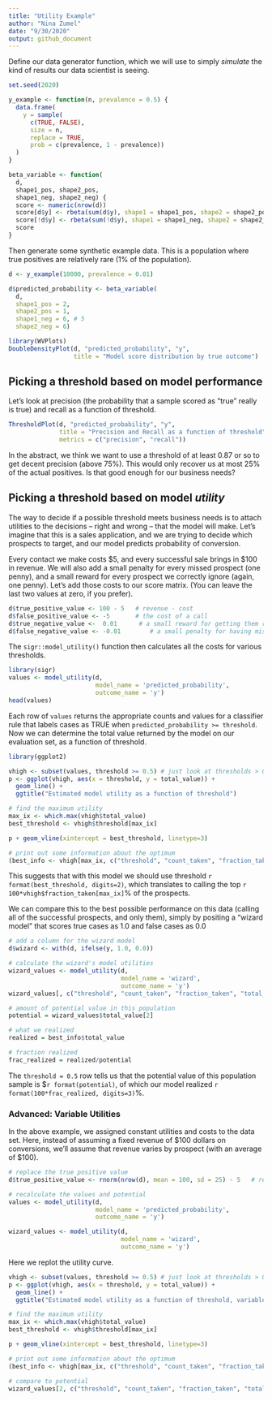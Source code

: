 ```yaml
---
title: "Utility Example"
author: "Nina Zumel"
date: "9/30/2020"
output: github_document
---
```



Define our data generator function, which we will use to simply *simulate* the kind of results our data scientist is seeing.

```r
set.seed(2020)

y_example <- function(n, prevalence = 0.5) {
  data.frame(
    y = sample(
      c(TRUE, FALSE), 
      size = n, 
      replace = TRUE,
      prob = c(prevalence, 1 - prevalence))
  )
}

beta_variable <- function(
  d, 
  shape1_pos, shape2_pos, 
  shape1_neg, shape2_neg) {
  score <- numeric(nrow(d))
  score[d$y] <- rbeta(sum(d$y), shape1 = shape1_pos, shape2 = shape2_pos)
  score[!d$y] <- rbeta(sum(!d$y), shape1 = shape1_neg, shape2 = shape2_neg)
  score
}
```

Then generate some synthetic example data. This is a population where true positives are relatively rare (1% of the population).

```r
d <- y_example(10000, prevalence = 0.01)

d$predicted_probability <- beta_variable(
  d,
  shape1_pos = 2, 
  shape2_pos = 1,
  shape1_neg = 6, # 5
  shape2_neg = 6)

library(WVPlots)
DoubleDensityPlot(d, "predicted_probability", "y",
                  title = "Model score distribution by true outcome")

```


## Picking a threshold based on model performance

Let's look at precision (the probability that a sample scored as "true" really is true) and recall as a function of threshold.

```r
ThresholdPlot(d, "predicted_probability", "y",
              title = "Precision and Recall as a function of threshold",
              metrics = c("precision", "recall"))
```

In the abstract, we think we want to use a threshold of at least 0.87 or so to get decent precision (above 75%). This would only recover us at most 25% of the actual positives. Is that good enough for our business needs?

## Picking a threshold based on model *utility*

The way to decide if a possible threshold meets business needs is to attach utilities to the decisions -- right and wrong -- that the model will make. Let's imagine that this is a sales application, and we are trying to decide which prospects to target, and our model predicts probability of conversion.

Every contact we make costs \$5, and every successful sale brings in \$100 in revenue. We will also add a small penalty for every missed prospect (one penny), and a small reward for every prospect we correctly ignore (again, one penny). Let's add those costs to our score matrix. (You can leave the last two values at zero, if you prefer).

```r
d$true_positive_value <- 100 - 5   # revenue - cost
d$false_positive_value <- -5       # the cost of a call
d$true_negative_value <-  0.01      # a small reward for getting them right
d$false_negative_value <- -0.01        # a small penalty for having missed them
```

The `sigr::model_utility()` function then calculates all the costs for various thresholds.

```r
library(sigr)
values <- model_utility(d, 
                        model_name = 'predicted_probability', 
                        outcome_name = 'y')
head(values)
```

Each row of `values` returns the appropriate counts and values for a classifier rule that labels cases as TRUE when `predicted_probability >= threshold`. Now we can determine the total value returned by the model on our evaluation set, as a function of threshold.

```r
library(ggplot2)

vhigh <- subset(values, threshold >= 0.5) # just look at thresholds > 0.5
p <- ggplot(vhigh, aes(x = threshold, y = total_value)) + 
  geom_line() + 
  ggtitle("Estimated model utility as a function of threshold")

# find the maximum utility
max_ix <- which.max(vhigh$total_value)
best_threshold <- vhigh$threshold[max_ix]

p + geom_vline(xintercept = best_threshold, linetype=3)

# print out some information about the optimum
(best_info <- vhigh[max_ix, c("threshold", "count_taken", "fraction_taken", "total_value")])

```

This suggests that with this model we should use threshold `r format(best_threshold, digits=2)`, which translates to calling the top `r 100*vhigh$fraction_taken[max_ix]`% of the prospects. 

We can compare this to the best possible performance on this data (calling all of the successful prospects, and only them), simply by positing a "wizard model" that scores true cases as 1.0 and false cases as 0.0

```r
# add a column for the wizard model
d$wizard <- with(d, ifelse(y, 1.0, 0.0))

# calculate the wizard's model utilities
wizard_values <- model_utility(d, 
                               model_name = 'wizard',
                               outcome_name = 'y')
wizard_values[, c("threshold", "count_taken", "fraction_taken", "total_value")]

# amount of potential value in this population
potential = wizard_values$total_value[2]

# what we realized
realized = best_info$total_value

# fraction realized
frac_realized = realized/potential

```

The `threshold = 0.5` row tells us that the potential value of this population sample is \$`r format(potential)`, of which our model realized `r format(100*frac_realized, digits=3)`%.

### Advanced: Variable Utilities

In the above example, we assigned constant utilities and costs to the data set. Here, instead of assuming a fixed revenue of \$100 dollars on conversions, we'll assume that revenue varies by prospect (with an average of \$100).

```r
# replace the true positive value
d$true_positive_value <- rnorm(nrow(d), mean = 100, sd = 25) - 5   # revenue - cost

# recalculate the values and potential
values <- model_utility(d, 
                        model_name = 'predicted_probability', 
                        outcome_name = 'y')

wizard_values <- model_utility(d, 
                               model_name = 'wizard',
                               outcome_name = 'y')
```

Here we replot the utility curve.

```r
vhigh <- subset(values, threshold >= 0.5) # just look at thresholds > 0.5
p <- ggplot(vhigh, aes(x = threshold, y = total_value)) + 
  geom_line() + 
  ggtitle("Estimated model utility as a function of threshold, variable utility case")

# find the maximum utility
max_ix <- which.max(vhigh$total_value)
best_threshold <- vhigh$threshold[max_ix]

p + geom_vline(xintercept = best_threshold, linetype=3)

# print out some information about the optimum
(best_info <- vhigh[max_ix, c("threshold", "count_taken", "fraction_taken", "total_value")])

# compare to potential
wizard_values[2, c("threshold", "count_taken", "fraction_taken", "total_value")]

```
